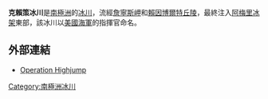{{coord|70|22|S|72|36|E|source:GNIS|display=title}}

'''克賴策冰川'''是[[南極洲|南極洲]]的[[冰川|冰川]]，流經[[詹寧斯岬|詹寧斯岬]]和[[賴因博爾特丘陵|賴因博爾特丘陵]]，最終注入[[阿梅里冰架|阿梅里冰架]]東部，該冰川以[[美國海軍|美國海軍]]的指揮官命名。

==外部連結==
* [https://web.archive.org/web/20140114022640/http://www.bibliotecapleyades.net/antarctica/highjump/great_antarcticexpedition21.htm Operation Highjump]

{{Antarctica-geo-stub}}
[[Category:南極洲冰川|Category:南極洲冰川]]